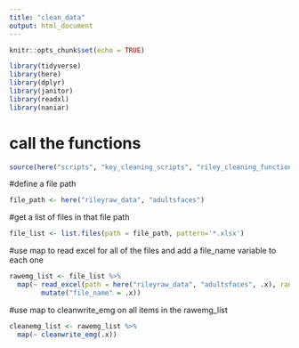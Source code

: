 ```yaml
---
title: "clean_data"
output: html_document
---
```


```r
knitr::opts_chunk$set(echo = TRUE)
```

```r
library(tidyverse)
library(here)
library(dplyr)
library(janitor)
library(readxl)
library(naniar)
```



# call the functions 
```r
source(here("scripts", "key_cleaning_scripts", "riley_cleaning_functions.R"))
```

#define a file path

```r
file_path <- here("rileyraw_data", "adultsfaces")
```

#get a list of files in that file path 

```r
file_list <- list.files(path = file_path, pattern='*.xlsx') 
```

#use map to read excel for all of the files and add a file_name variable to each one
```r
rawemg_list <- file_list %>% 
  map(~ read_excel(path = here("rileyraw_data", "adultsfaces", .x), range = "A2:AE13")  %>%
        mutate("file_name" = .x))
```

#use map to cleanwrite_emg on all items in the rawemg_list
```r
cleanemg_list <- rawemg_list %>%
  map(~ cleanwrite_emg(.x))

```

